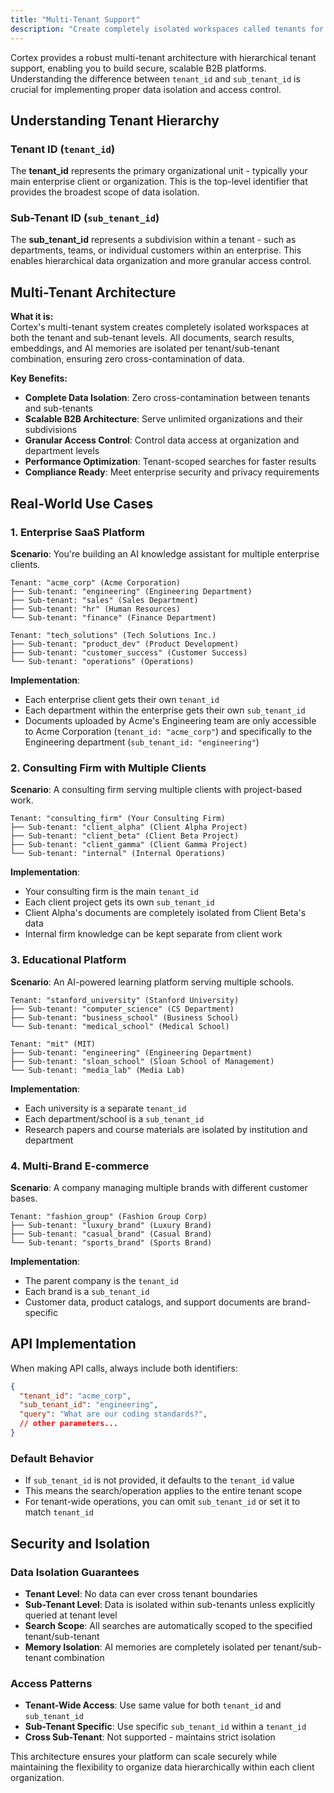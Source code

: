 ```yaml
---
title: "Multi-Tenant Support"
description: "Create completely isolated workspaces called tenants for secure, scalable B2B platforms that serve many organizations without cross-contamination of data."
---
```


Cortex provides a robust multi-tenant architecture with hierarchical tenant support, enabling you to build secure, scalable B2B platforms. Understanding the difference between `tenant_id` and `sub_tenant_id` is crucial for implementing proper data isolation and access control.

## Understanding Tenant Hierarchy

### Tenant ID (`tenant_id`)
The **tenant_id** represents the primary organizational unit - typically your main enterprise client or organization. This is the top-level identifier that provides the broadest scope of data isolation.

### Sub-Tenant ID (`sub_tenant_id`)
The **sub_tenant_id** represents a subdivision within a tenant - such as departments, teams, or individual customers within an enterprise. This enables hierarchical data organization and more granular access control.

## Multi-Tenant Architecture

**What it is:**  
Cortex's multi-tenant system creates completely isolated workspaces at both the tenant and sub-tenant levels. All documents, search results, embeddings, and AI memories are isolated per tenant/sub-tenant combination, ensuring zero cross-contamination of data.

**Key Benefits:**
- **Complete Data Isolation**: Zero cross-contamination between tenants and sub-tenants
- **Scalable B2B Architecture**: Serve unlimited organizations and their subdivisions
- **Granular Access Control**: Control data access at organization and department levels
- **Performance Optimization**: Tenant-scoped searches for faster results
- **Compliance Ready**: Meet enterprise security and privacy requirements

## Real-World Use Cases

### 1. Enterprise SaaS Platform

**Scenario**: You're building an AI knowledge assistant for multiple enterprise clients.

```
Tenant: "acme_corp" (Acme Corporation)
├── Sub-tenant: "engineering" (Engineering Department)
├── Sub-tenant: "sales" (Sales Department)
├── Sub-tenant: "hr" (Human Resources)
└── Sub-tenant: "finance" (Finance Department)

Tenant: "tech_solutions" (Tech Solutions Inc.)
├── Sub-tenant: "product_dev" (Product Development)
├── Sub-tenant: "customer_success" (Customer Success)
└── Sub-tenant: "operations" (Operations)
```

**Implementation**:
- Each enterprise client gets their own `tenant_id`
- Each department within the enterprise gets their own `sub_tenant_id`
- Documents uploaded by Acme's Engineering team are only accessible to Acme Corporation (`tenant_id: "acme_corp"`) and specifically to the Engineering department (`sub_tenant_id: "engineering"`)

### 2. Consulting Firm with Multiple Clients

**Scenario**: A consulting firm serving multiple clients with project-based work.

```
Tenant: "consulting_firm" (Your Consulting Firm)
├── Sub-tenant: "client_alpha" (Client Alpha Project)
├── Sub-tenant: "client_beta" (Client Beta Project)
├── Sub-tenant: "client_gamma" (Client Gamma Project)
└── Sub-tenant: "internal" (Internal Operations)
```

**Implementation**:
- Your consulting firm is the main `tenant_id`
- Each client project gets its own `sub_tenant_id`
- Client Alpha's documents are completely isolated from Client Beta's data
- Internal firm knowledge can be kept separate from client work

### 3. Educational Platform

**Scenario**: An AI-powered learning platform serving multiple schools.

```
Tenant: "stanford_university" (Stanford University)
├── Sub-tenant: "computer_science" (CS Department)
├── Sub-tenant: "business_school" (Business School)
└── Sub-tenant: "medical_school" (Medical School)

Tenant: "mit" (MIT)
├── Sub-tenant: "engineering" (Engineering Department)
├── Sub-tenant: "sloan_school" (Sloan School of Management)
└── Sub-tenant: "media_lab" (Media Lab)
```

**Implementation**:
- Each university is a separate `tenant_id`
- Each department/school is a `sub_tenant_id`
- Research papers and course materials are isolated by institution and department

### 4. Multi-Brand E-commerce

**Scenario**: A company managing multiple brands with different customer bases.

```
Tenant: "fashion_group" (Fashion Group Corp)
├── Sub-tenant: "luxury_brand" (Luxury Brand)
├── Sub-tenant: "casual_brand" (Casual Brand)
└── Sub-tenant: "sports_brand" (Sports Brand)
```

**Implementation**:
- The parent company is the `tenant_id`
- Each brand is a `sub_tenant_id`
- Customer data, product catalogs, and support documents are brand-specific

## API Implementation

When making API calls, always include both identifiers:

```json
{
  "tenant_id": "acme_corp",
  "sub_tenant_id": "engineering",
  "query": "What are our coding standards?",
  // other parameters...
}
```

### Default Behavior
- If `sub_tenant_id` is not provided, it defaults to the `tenant_id` value
- This means the search/operation applies to the entire tenant scope
- For tenant-wide operations, you can omit `sub_tenant_id` or set it to match `tenant_id`

## Security and Isolation

### Data Isolation Guarantees
- **Tenant Level**: No data can ever cross tenant boundaries
- **Sub-Tenant Level**: Data is isolated within sub-tenants unless explicitly queried at tenant level
- **Search Scope**: All searches are automatically scoped to the specified tenant/sub-tenant
- **Memory Isolation**: AI memories are completely isolated per tenant/sub-tenant combination

### Access Patterns
- **Tenant-Wide Access**: Use same value for both `tenant_id` and `sub_tenant_id`
- **Sub-Tenant Specific**: Use specific `sub_tenant_id` within a `tenant_id`
- **Cross Sub-Tenant**: Not supported - maintains strict isolation

This architecture ensures your platform can scale securely while maintaining the flexibility to organize data hierarchically within each client organization.
